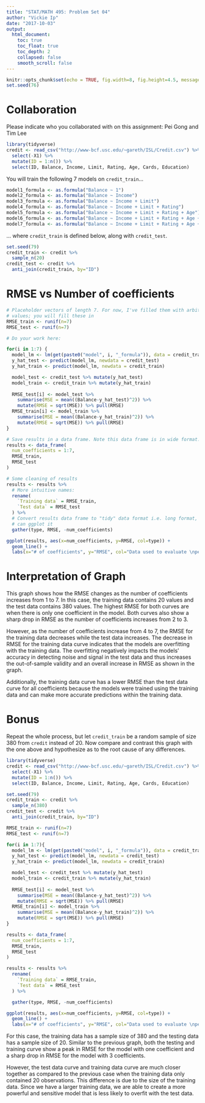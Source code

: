 ```yaml
---
title: "STAT/MATH 495: Problem Set 04"
author: "Vickie Ip"
date: "2017-10-03"
output:
  html_document:
    toc: true
    toc_float: true
    toc_depth: 2
    collapsed: false
    smooth_scroll: false
---
```


```r
knitr::opts_chunk$set(echo = TRUE, fig.width=8, fig.height=4.5, message=FALSE)
set.seed(76)
```

# Collaboration

Please indicate who you collaborated with on this assignment: Pei Gong and Tim Lee

```r
library(tidyverse)
credit <- read_csv("http://www-bcf.usc.edu/~gareth/ISL/Credit.csv") %>%
  select(-X1) %>%
  mutate(ID = 1:n()) %>% 
  select(ID, Balance, Income, Limit, Rating, Age, Cards, Education)
```

You will train the following 7 models on `credit_train`...

```r
model1_formula <- as.formula("Balance ~ 1")
model2_formula <- as.formula("Balance ~ Income")
model3_formula <- as.formula("Balance ~ Income + Limit")
model4_formula <- as.formula("Balance ~ Income + Limit + Rating")
model5_formula <- as.formula("Balance ~ Income + Limit + Rating + Age")
model6_formula <- as.formula("Balance ~ Income + Limit + Rating + Age + Cards")
model7_formula <- as.formula("Balance ~ Income + Limit + Rating + Age + Cards + Education")
```

... where `credit_train` is defined below, along with `credit_test`.

```r
set.seed(79)
credit_train <- credit %>% 
  sample_n(20)
credit_test <- credit %>% 
  anti_join(credit_train, by="ID")
```

# RMSE vs Number of coefficients

```r
# Placeholder vectors of length 7. For now, I've filled them with arbitrary 
# values; you will fill these in
RMSE_train <- runif(n=7)
RMSE_test <- runif(n=7)

# Do your work here:

for(i in 1:7) {
  model_lm <- lm(get(paste0("model", i, "_formula")), data = credit_train)
  y_hat_test <- predict(model_lm, newdata = credit_test)
  y_hat_train <- predict(model_lm, newdata = credit_train)

  model_test <- credit_test %>% mutate(y_hat_test) 
  model_train <- credit_train %>% mutate(y_hat_train) 
  
  RMSE_test[i] <- model_test %>%
    summarise(MSE = mean((Balance-y_hat_test)^2)) %>% 
    mutate(RMSE = sqrt(MSE)) %>% pull(RMSE) 
  RMSE_train[i] <- model_train %>%
    summarise(MSE = mean((Balance-y_hat_train)^2)) %>%
    mutate(RMSE = sqrt(MSE)) %>% pull(RMSE)
}
```

```r
# Save results in a data frame. Note this data frame is in wide format.
results <- data_frame(
  num_coefficients = 1:7,
  RMSE_train,
  RMSE_test
) 

# Some cleaning of results
results <- results %>% 
  # More intuitive names:
  rename(
    `Training data` = RMSE_train,
    `Test data` = RMSE_test
  ) %>% 
  # Convert results data frame to "tidy" data format i.e. long format, so that we
  # can ggplot it
  gather(type, RMSE, -num_coefficients)

ggplot(results, aes(x=num_coefficients, y=RMSE, col=type)) +
  geom_line() + 
  labs(x="# of coefficients", y="RMSE", col="Data used to evaluate \nperformance of fitted model")
```

# Interpretation of Graph

This graph shows how the RMSE changes as the number of coefficients increases from 1 to 7. In this case, the training data contains 20 values and the test data contains 380 values. The highest RMSE for both curves are when there is only one coefficient in the model. Both curves also show a sharp drop in RMSE as the number of coefficients increases from 2 to 3. 

However, as the number of coefficients increase from 4 to 7, the RMSE for the training data decreases while the test data increases. The decrease in RMSE for the training data curve indicates that the models are overfitting with the training data. The overfitting negatively impacts the models' accuracy in detecting noise and signal in the test data and thus increases the out-of-sample validity and an overall increase in RMSE as shown in the graph.

Additionally, the training data curve has a lower RMSE than the test data curve for all coefficients because the models were trained using the training data and can make more accurate predictions within the training data.

# Bonus

Repeat the whole process, but let `credit_train` be a random sample of size 380
from `credit` instead of 20. Now compare and contrast this graph with the
one above and hypothesize as to the root cause of any differences.

```r
library(tidyverse)
credit <- read_csv("http://www-bcf.usc.edu/~gareth/ISL/Credit.csv") %>%
  select(-X1) %>%
  mutate(ID = 1:n()) %>% 
  select(ID, Balance, Income, Limit, Rating, Age, Cards, Education)
```

```r
set.seed(79)
credit_train <- credit %>% 
  sample_n(380)
credit_test <- credit %>% 
  anti_join(credit_train, by="ID")
```

```r
RMSE_train <- runif(n=7)
RMSE_test <- runif(n=7)

for(i in 1:7){
  model_lm <- lm(get(paste0("model", i, "_formula")), data = credit_train)
  y_hat_test <- predict(model_lm, newdata = credit_test)
  y_hat_train <- predict(model_lm, newdata = credit_train)

  model_test <- credit_test %>% mutate(y_hat_test) 
  model_train <- credit_train %>% mutate(y_hat_train) 
  
  RMSE_test[i] <- model_test %>%
    summarise(MSE = mean((Balance-y_hat_test)^2)) %>% 
    mutate(RMSE = sqrt(MSE)) %>% pull(RMSE) 
  RMSE_train[i] <- model_train %>%
    summarise(MSE = mean((Balance-y_hat_train)^2)) %>%
    mutate(RMSE = sqrt(MSE)) %>% pull(RMSE)
}

results <- data_frame(
  num_coefficients = 1:7,
  RMSE_train,
  RMSE_test
) 

results <- results %>% 
  rename(
    `Training data` = RMSE_train,
    `Test data` = RMSE_test
  ) %>% 

  gather(type, RMSE, -num_coefficients)

ggplot(results, aes(x=num_coefficients, y=RMSE, col=type)) +
  geom_line() + 
  labs(x="# of coefficients", y="RMSE", col="Data used to evaluate \nperformance of fitted model")
```

For this case, the training data has a sample size of 380 and the testing data has a sample size of 20. Similar to the previous graph, both the testing and training curve show a peak in RMSE for the model with one coefficient and a sharp drop in RMSE for the model with 3 coefficients. 

However, the test data curve and training data curve are much closer together as compared to the previous case when the training data only contained 20 observations. This difference is due to the size of the training data. Since we have a larger training data, we are able to create a more powerful and sensitive model that is less likely to overfit with the test data.
